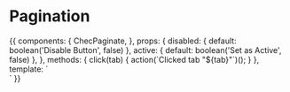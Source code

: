 
<Meta title="Components/Tabs" component={ChecPaginate} />

# Pagination

<Props of={ChecPaginate} />

<Preview>
  <Story name="Pagination">
    {{
      components: {
        ChecPaginate,
      },
      props: {
        disabled: {
          default: boolean('Disable Button', false)
        },
        active: {
          default: boolean('Set as Active', false)
        },
      },
      methods: {
        click(tab) {
          action(`Clicked tab "${tab}"`)();
        }
      },
      template: `
        <div class="flex justify-center font-lato mx-auto p-16 bg-gray-100">
          <ChecPaginate
            :pageCount="20"
            :margin-pages="2"
            :page-range="5"
            page-link-class="page-link-item"
            break-view-class="break-view"
            break-view-link-class="break-view-link"
          >
          </ChecPaginate>
        </div>`
    }}
  </Story>
</Preview>
